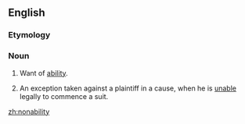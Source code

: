 ==English==
===Etymology===
{{prefix|non|ability|lang=en}}

===Noun===
{{en-noun|nonabilities}}

# Want of [[ability]].
# {{context|legal|lang=en}} An exception taken against a plaintiff in a cause, when he is [[unable]] legally to commence a suit.

[[zh:nonability]]